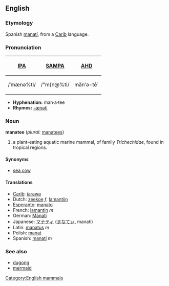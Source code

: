 {{wikipedia}}
==English==
[[Category:English mammals]]

===Etymology===
Spanish [[manatí]], from a [[Carib]] language.

===Pronunciation===
{| border=1 cellpadding=5
! [[w:IPA|IPA]] !! [[w:SAMPA|SAMPA]] !! [[w:AHD|AHD]]
|-
| /ˈmænə%ti/ || /"m{n@%ti/ || mănʹə-tēˊ
|}

*'''Hyphenation:'''  man·a·tee
*'''Rhymes:''' [[Rhymes:English:-ænəti|-ænəti]]

===Noun===
'''manatee''' (''plural:'' [[manatees]])
# a plant-eating aquatic marine mammal, of family ''Trichechidae'', found in tropical regions.

====Synonyms====
*[[sea cow]]

====Translations====
*[[Carib]]: [[jarawa]]
*Dutch: [[zeekoe]] ''f'', [[lamantijn]]
*[[Esperanto]]: [[manato]]
*French: [[lamantin]] ''m''
*German: [[Manati]]
*Japanese: [[マナティ]] ([[まなてぃ]], manati)
*Latin: [[manatus]] ''m''
*Polish: [[manat]]
*Spanish: [[manatí]] ''m''

===See also===
*[[dugong]]
*[[mermaid]]